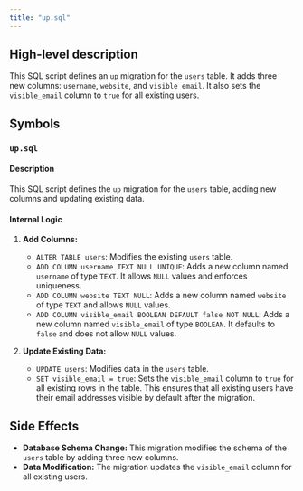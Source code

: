 ```yaml
---
title: "up.sql"
---
```


## High-level description
This SQL script defines an `up` migration for the `users` table. It adds three new columns: `username`, `website`, and `visible_email`. It also sets the `visible_email` column to `true` for all existing users.

## Symbols

### `up.sql`
#### Description
This SQL script defines the `up` migration for the `users` table, adding new columns and updating existing data.

#### Internal Logic
1. **Add Columns:**
   - `ALTER TABLE users`: Modifies the existing `users` table.
   - `ADD COLUMN username TEXT NULL UNIQUE`: Adds a new column named `username` of type `TEXT`. It allows `NULL` values and enforces uniqueness.
   - `ADD COLUMN website TEXT NULL`: Adds a new column named `website` of type `TEXT` and allows `NULL` values.
   - `ADD COLUMN visible_email BOOLEAN DEFAULT false NOT NULL`: Adds a new column named `visible_email` of type `BOOLEAN`. It defaults to `false` and does not allow `NULL` values.

2. **Update Existing Data:**
   - `UPDATE users`: Modifies data in the `users` table.
   - `SET visible_email = true`: Sets the `visible_email` column to `true` for all existing rows in the table. This ensures that all existing users have their email addresses visible by default after the migration.

## Side Effects
- **Database Schema Change:** This migration modifies the schema of the `users` table by adding three new columns.
- **Data Modification:** The migration updates the `visible_email` column for all existing users. 
